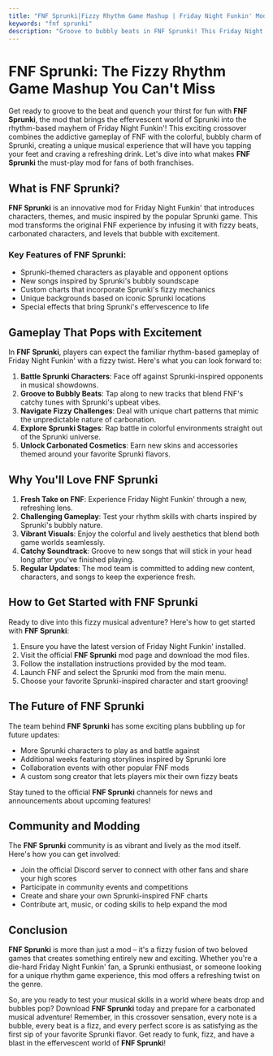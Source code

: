```yaml
---
title: "FNF Sprunki|Fizzy Rhythm Game Mashup | Friday Night Funkin' Mod"
keywords: "fnf sprunki"
description: "Groove to bubbly beats in FNF Sprunki! This Friday Night Funkin' mod brings Sprunki's fizzy world to life with new characters, songs, and carbonated challenges. Download now!"
---
```




# FNF Sprunki: The Fizzy Rhythm Game Mashup You Can't Miss

Get ready to groove to the beat and quench your thirst for fun with **FNF Sprunki**, the mod that brings the effervescent world of Sprunki into the rhythm-based mayhem of Friday Night Funkin'! This exciting crossover combines the addictive gameplay of FNF with the colorful, bubbly charm of Sprunki, creating a unique musical experience that will have you tapping your feet and craving a refreshing drink. Let's dive into what makes **FNF Sprunki** the must-play mod for fans of both franchises.

## What is FNF Sprunki?

**FNF Sprunki** is an innovative mod for Friday Night Funkin' that introduces characters, themes, and music inspired by the popular Sprunki game. This mod transforms the original FNF experience by infusing it with fizzy beats, carbonated characters, and levels that bubble with excitement.

### Key Features of FNF Sprunki:

- Sprunki-themed characters as playable and opponent options
- New songs inspired by Sprunki's bubbly soundscape
- Custom charts that incorporate Sprunki's fizzy mechanics
- Unique backgrounds based on iconic Sprunki locations
- Special effects that bring Sprunki's effervescence to life

## Gameplay That Pops with Excitement

In **FNF Sprunki**, players can expect the familiar rhythm-based gameplay of Friday Night Funkin' with a fizzy twist. Here's what you can look forward to:

1. **Battle Sprunki Characters**: Face off against Sprunki-inspired opponents in musical showdowns.
2. **Groove to Bubbly Beats**: Tap along to new tracks that blend FNF's catchy tunes with Sprunki's upbeat vibes.
3. **Navigate Fizzy Challenges**: Deal with unique chart patterns that mimic the unpredictable nature of carbonation.
4. **Explore Sprunki Stages**: Rap battle in colorful environments straight out of the Sprunki universe.
5. **Unlock Carbonated Cosmetics**: Earn new skins and accessories themed around your favorite Sprunki flavors.

## Why You'll Love FNF Sprunki

1. **Fresh Take on FNF**: Experience Friday Night Funkin' through a new, refreshing lens.
2. **Challenging Gameplay**: Test your rhythm skills with charts inspired by Sprunki's bubbly nature.
3. **Vibrant Visuals**: Enjoy the colorful and lively aesthetics that blend both game worlds seamlessly.
4. **Catchy Soundtrack**: Groove to new songs that will stick in your head long after you've finished playing.
5. **Regular Updates**: The mod team is committed to adding new content, characters, and songs to keep the experience fresh.

## How to Get Started with FNF Sprunki

Ready to dive into this fizzy musical adventure? Here's how to get started with **FNF Sprunki**:

1. Ensure you have the latest version of Friday Night Funkin' installed.
2. Visit the official **FNF Sprunki** mod page and download the mod files.
3. Follow the installation instructions provided by the mod team.
4. Launch FNF and select the Sprunki mod from the main menu.
5. Choose your favorite Sprunki-inspired character and start grooving!

## The Future of FNF Sprunki

The team behind **FNF Sprunki** has some exciting plans bubbling up for future updates:

- More Sprunki characters to play as and battle against
- Additional weeks featuring storylines inspired by Sprunki lore
- Collaboration events with other popular FNF mods
- A custom song creator that lets players mix their own fizzy beats

Stay tuned to the official **FNF Sprunki** channels for news and announcements about upcoming features!

## Community and Modding

The **FNF Sprunki** community is as vibrant and lively as the mod itself. Here's how you can get involved:

- Join the official Discord server to connect with other fans and share your high scores
- Participate in community events and competitions
- Create and share your own Sprunki-inspired FNF charts
- Contribute art, music, or coding skills to help expand the mod

## Conclusion

**FNF Sprunki** is more than just a mod – it's a fizzy fusion of two beloved games that creates something entirely new and exciting. Whether you're a die-hard Friday Night Funkin' fan, a Sprunki enthusiast, or someone looking for a unique rhythm game experience, this mod offers a refreshing twist on the genre.

So, are you ready to test your musical skills in a world where beats drop and bubbles pop? Download **FNF Sprunki** today and prepare for a carbonated musical adventure! Remember, in this crossover sensation, every note is a bubble, every beat is a fizz, and every perfect score is as satisfying as the first sip of your favorite Sprunki flavor. Get ready to funk, fizz, and have a blast in the effervescent world of **FNF Sprunki**!
